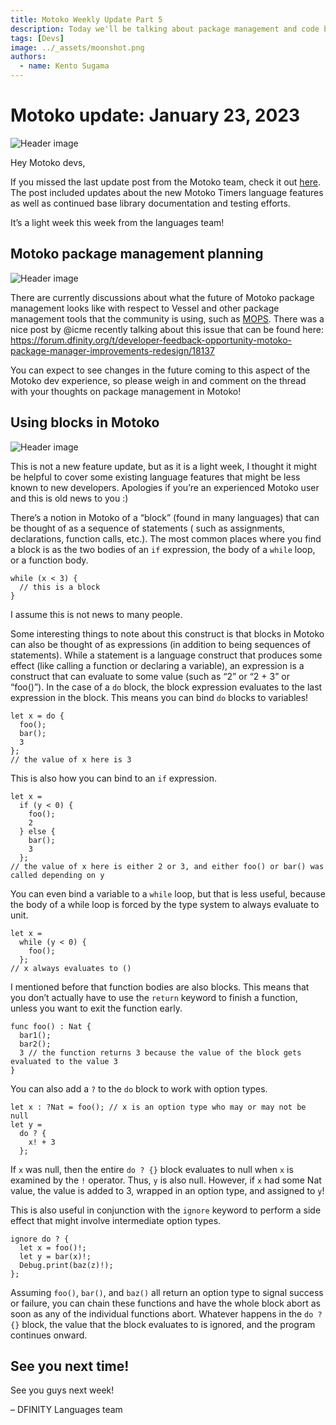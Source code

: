 ```yaml
---
title: Motoko Weekly Update Part 5
description: Today we'll be talking about package management and code blocks in Motoko.
tags: [Devs]
image: ../_assets/moonshot.png
authors:
  - name: Kento Sugama
---
```


# Motoko update: January 23, 2023
![Header image](../_assets/moonshot.png)

<head>
  <meta property="og:image" content={require('../_assets/moonshot.png').default}/>
  <meta property="twitter:image" content={require('../_assets/moonshot.png').default}/>
</head>

Hey Motoko devs,

If you missed the last update post from the Motoko team, check it
out [here](https://forum.dfinity.org/t/timers-and-base-library-weekly-motoko-updates/18063). The post included updates
about the new Motoko Timers language features as well as continued base library documentation and testing efforts.

It’s a light week this week from the languages team!

## Motoko package management planning

![Header image](../_assets/motoko-cubed.png)

There are currently discussions about what the future of Motoko package management looks like with respect to Vessel and
other package management tools that the community is using, such as [MOPS](https://mops.one/). There was a nice post by
@icme recently talking about this issue that can be found
here: https://forum.dfinity.org/t/developer-feedback-opportunity-motoko-package-manager-improvements-redesign/18137

You can expect to see changes in the future coming to this aspect of the Motoko dev experience, so please weigh in and
comment on the thread with your thoughts on package management in Motoko!

## Using blocks in Motoko

![Header image](../_assets/code-blocks.png)

This is not a new feature update, but as it is a light week, I thought it might be helpful to cover some existing
language features that might be less known to new developers. Apologies if you’re an experienced Motoko user and this is
old news to you :)

There’s a notion in Motoko of a “block” (found in many languages) that can be thought of as a sequence of statements (
such as assignments, declarations, function calls, etc.). The most common places where you find a block is as the two
bodies of an `if` expression, the body of a `while` loop, or a function body.

```
while (x < 3) {
  // this is a block
}
```

I assume this is not news to many people.

Some interesting things to note about this construct is that blocks in Motoko can also be thought of as expressions (in
addition to being sequences of statements). While a statement is a language construct that produces some effect (like
calling a function or declaring a variable), an expression is a construct that can evaluate to some value (such as “2”
or “2 + 3” or “foo()”). In the case of a `do` block, the block expression evaluates to the last expression in the block.
This means you can bind `do` blocks to variables!

```
let x = do {
  foo();
  bar();
  3
};
// the value of x here is 3
```

This is also how you can bind to an `if` expression.

```
let x = 
  if (y < 0) {
    foo();
    2
  } else {
    bar();
    3
  };
// the value of x here is either 2 or 3, and either foo() or bar() was called depending on y
```

You can even bind a variable to a `while` loop, but that is less useful, because the body of a while loop is forced by
the type system to always evaluate to unit.

```
let x = 
  while (y < 0) {
    foo();
  };
// x always evaluates to ()
```

I mentioned before that function bodies are also blocks. This means that you don’t actually have to use the `return`
keyword to finish a function, unless you want to exit the function early.

```
func foo() : Nat {
  bar1();
  bar2();
  3 // the function returns 3 because the value of the block gets evaluated to the value 3
}
```

You can also add a `?` to the `do` block to work with option types.

```
let x : ?Nat = foo(); // x is an option type who may or may not be null
let y = 
  do ? {
    x! + 3
  };
```

If `x` was null, then the entire `do ? {}` block evaluates to null when `x` is examined by the `!` operator. Thus, `y`
is also null. However, if `x` had some Nat value, the value is added to 3, wrapped in an option type, and assigned
to `y`!

This is also useful in conjunction with the `ignore` keyword to perform a side effect that might involve intermediate
option types.

```
ignore do ? {
  let x = foo()!;
  let y = bar(x)!;
  Debug.print(baz(z)!);
};
```

Assuming `foo()`, `bar()`, and `baz()` all return an option type to signal success or failure, you can chain these
functions and have the whole block abort as soon as any of the individual functions abort. Whatever happens in
the `do ? {}` block, the value that the block evaluates to is ignored, and the program continues onward.

## See you next time!

See you guys next week!

– DFINITY Languages team
